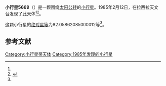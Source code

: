 {{Infobox planet
| bgcolour = #FFFFC0
| name = 5669
| symbol = 
| image = 
| caption = 
| discovery = yes
| discovery_ref = 
| discoverer = {{link-en|亨利·德波鸿诺|Henri Debehogne}}
| discovery_site = [[拉西拉天文台|拉西拉天文台]] 
| discovered = 1985年2月12日
| designations = yes
| mp_name = 
| named_after = 
| alt_names = 1985 CC2/ 1980 WL5 / 1985 DM / 1988 AP3
| mp_category = [[主带小行星|主带小行星]]
| orbit_ref = <ref name="a">[http://ssd.jpl.nasa.gov/sbdb.cgi?sstr=5669 5669] {{Wayback|url=http://ssd.jpl.nasa.gov/sbdb.cgi?sstr=5669 |date=20110610005226 }}，小行星數據庫瀏覽器（JPL Small-Body Database Browser）－[[美国国家航空航天局|美国国家航空航天局]]喷气推进实验室</ref>
| epoch = 2456400.5 (2013年4月18日更新)
| aphelion = {{convert|2.349546757862976|AU|km|3|abbr=on|lk=out}}
| perihelion = {{convert|2.194007063663763|AU|km|3|abbr=on}}
| semimajor = {{convert|2.27177691076337|AU|km|3|abbr=on}}
| eccentricity = 0.034233048
| period = 1250.682142 [[日|日]]<br />3.42[[儒略年|儒略年]]
| avg_speed = 
| inclination = 3.750634924325606
| asc_node = 119.9660844567424
| mean_anomaly = 
| arg_peri = 82.05862085000012
| satellites = 
| physical_characteristics = yes
| dimensions = 
| mass = 
| density = 
| surface_grav = 
| escape_velocity = 
| sidereal_day = 
| axial_tilt = 
| pole_ecliptic_lat = 
| pole_ecliptic_lon = 
| albedo = 
| temperatures= 
| temp_name1 = 
| mean_temp_1 = 
| max_temp_1 = 
| temp_name2 = 
| max_temp_2 = 
| spectral_type = 
| abs_magnitude = 82.05862085000012
}}

'''小行星5669'''（{{lang-en|5669}}）是一颗围绕[[太阳|太阳]][[公转|公转]]的[[小行星|小行星]]。1985年2月12日，{{link-en|亨利·德波鸿诺|Henri Debehogne}}在拉西拉天文台发现了此天体<ref name="a" /><ref>{{cite news|title=小行星列表|url=http://cfa-www.harvard.edu/iau/lists/NumberedMPs.txt|accessdate=2013-07-08|newspaper=哈佛大学|archive-date=2008-05-17|archive-url=https://web.archive.org/web/20080517010638/http://cfa-www.harvard.edu/iau/lists/NumberedMPs.txt|dead-url=no}}</ref>。

这颗小行星的[[绝对星等|绝对星等]]为82.05862085000012等<ref name="a" />。

==参考文献==
{{reflist}}
{{Minor Planet Number|[[小行星5668|小行星5668]]|[[小行星5670|小行星5670]]}}

{{小天体}}

[[Category:小行星带天体|Category:小行星带天体]]
[[Category:1985年发现的小行星|Category:1985年发现的小行星]]

{{asteroid-stub}}